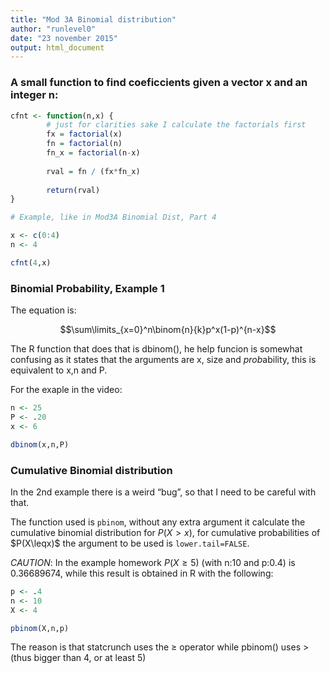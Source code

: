 ```yaml
---
title: "Mod 3A Binomial distribution"
author: "runlevel0"
date: "23 november 2015"
output: html_document
---
```


### A small function to find coeficcients given a vector x and an integer n: 

```r
cfnt <- function(n,x) {
        # just for clarities sake I calculate the factorials first
        fx = factorial(x)
        fn = factorial(n)
        fn_x = factorial(n-x)
        
        rval = fn / (fx*fn_x)
        
        return(rval)
}

# Example, like in Mod3A Binomial Dist, Part 4

x <- c(0:4)
n <- 4

cfnt(4,x)


```

### Binomial Probability, Example 1

The equation is: 

$$\sum\limits_{x=0}^n\binom{n}{k}p^x(1-p)^{n-x}$$

The R function that does that is dbinom(), he help funcion is somewhat confusing as it states that the arguments are x, size and *prob*ability, this is equivalent to x,n and P.

For the exaple in the video: 

```r
n <- 25
P <- .20
x <- 6

dbinom(x,n,P)

```
### Cumulative Binomial distribution

In the 2nd example there is a weird "bug", so that I need to be careful with that.

The function used is `pbinom`, without any extra argument it calculate the cumulative binomial distribution for $P(X>x)$, for cumulative probabilities of $P(X\leqx)$ the argument to be used is `lower.tail=FALSE`. 

_CAUTION_: In the example homework $P(X\geq5)$ (with n:10 and p:0.4) is 0.36689674, while this result is obtained in R with the following: 

```r
p <- .4
n <- 10
X <- 4

pbinom(X,n,p)
```
The reason is that statcrunch uses the $\geq$ operator while pbinom() uses $>$ (thus bigger than 4, or at least 5)




        
